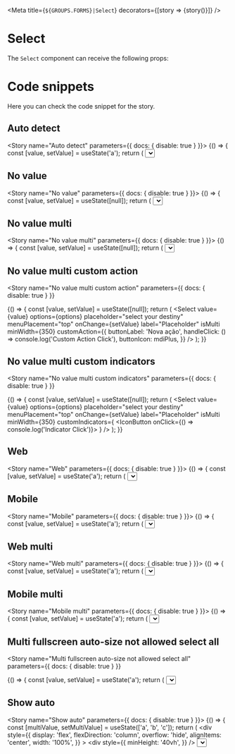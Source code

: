 
<Meta
  title={`${GROUPS.FORMS}|Select`}
  decorators={[story => <DivFlex>{story()}</DivFlex>]}
/>

# Select

The `Select` component can receive the following props:

<Props of={SelectUnstyled} />

# Code snippets

Here you can check the code snippet for the story.

## Auto detect

<Story name="Auto detect" parameters={{ docs: { disable: true } }}>
  {() => {
    const [value, setValue] = useState('a');
    return (
      <Select
        value={value}
        options={options}
        onChange={setValue}
        label="Placeholder"
      />
    );
  }}
</Story>

<Source id="forms-select--auto-detect" />

## No value

<Story name="No value" parameters={{ docs: { disable: true } }}>
  {() => {
    const [value, setValue] = useState([null]);
    return (
      <Select
        value={value}
        options={options}
        placeholder="select your destiny"
        menuPlacement="top"
        onChange={setValue}
        label="Placeholder"
      />
    );
  }}
</Story>

<Source id="forms-select--no-value" />

## No value multi

<Story name="No value multi" parameters={{ docs: { disable: true } }}>
  {() => {
    const [value, setValue] = useState([null]);
    return (
      <Select
        value={value}
        options={options}
        placeholder="select your destiny"
        menuPlacement="top"
        onChange={setValue}
        label="Placeholder"
        isMulti
      />
    );
  }}
</Story>

<Source id="forms-select--no-value-multi" />

## No value multi custom action

<Story
  name="No value multi custom action"
  parameters={{ docs: { disable: true } }}
>
  {() => {
    const [value, setValue] = useState([null]);
    return (
      <Select
        value={value}
        options={options}
        placeholder="select your destiny"
        menuPlacement="top"
        onChange={setValue}
        label="Placeholder"
        isMulti
        minWidth={350}
        customAction={{
          buttonLabel: 'Nova ação',
          handleClick: () => console.log('Custom Action Click'),
          buttonIcon: mdiPlus,
        }}
      />
    );
  }}
</Story>

<Source id="forms-select--no-value-multi-custom-action" />

## No value multi custom indicators

<Story
  name="No value multi custom indicators"
  parameters={{ docs: { disable: true } }}
>
  {() => {
    const [value, setValue] = useState([null]);
    return (
      <Select
        value={value}
        options={options}
        placeholder="select your destiny"
        menuPlacement="top"
        onChange={setValue}
        label="Placeholder"
        isMulti
        minWidth={350}
        customIndicators={
          <IconButton onClick={() => console.log('Indicator Click')}>
            <Icon path={mdiEye} size={1} color="grey" />
          </IconButton>
        }
      />
    );
  }}
</Story>

<Source id="forms-select--no-value-multi-custom-indicators" />

## Web

<Story name="Web" parameters={{ docs: { disable: true } }}>
  {() => {
    const [value, setValue] = useState('a');
    return (
      <Select
        value={value}
        options={options}
        onChange={setValue}
        label="Placeholder"
        variant="web"
      />
    );
  }}
</Story>

<Source id="forms-select--web" />

## Mobile

<Story name="Mobile" parameters={{ docs: { disable: true } }}>
  {() => {
    const [value, setValue] = useState('a');
    return (
      <Select
        value={value}
        options={options}
        onChange={setValue}
        label="Placeholder"
        variant="mobile"
      />
    );
  }}
</Story>

<Source id="forms-select--mobile" />

## Web multi

<Story name="Web multi" parameters={{ docs: { disable: true } }}>
  {() => {
    const [value, setValue] = useState('a');
    return (
      <Select
        value={value}
        options={options}
        onChange={setValue}
        label="Placeholder"
        variant="web"
        isMulti
      />
    );
  }}
</Story>

<Source id="forms-select--web-multi" />

## Mobile multi

<Story name="Mobile multi" parameters={{ docs: { disable: true } }}>
  {() => {
    const [value, setValue] = useState('a');
    return (
      <Select
        value={value}
        options={options}
        onChange={setValue}
        label="Placeholder"
        variant="mobile"
        isMulti
      />
    );
  }}
</Story>

<Source id="forms-select--mobile-multi" />

## Multi fullscreen auto-size not allowed select all

<Story
  name="Multi fullscreen auto-size not allowed select all"
  parameters={{ docs: { disable: true } }}
>
  {() => {
    const [value, setValue] = useState('a');
    return (
      <Select
        value={value}
        options={options}
        onChange={setValue}
        label="Placeholder"
        variant="web"
        isMulti
        allowSelectAll={false}
      />
    );
  }}
</Story>

<Source id="forms-select--multi-fullscreen-auto-size-not-allowed-select-all" />

## Show auto

<Story name="Show auto" parameters={{ docs: { disable: true } }}>
  {() => {
    const [multiValue, setMultiValue] = useState(['a', 'b', 'c']);
    return (
      <div
        style={{
          display: 'flex',
          flexDirection: 'column',
          overflow: 'hide',
          alignItems: 'center',
          width: '100%',
        }}
      >
        <div
          style={{
            minHeight: '40vh',
          }}
        />
        <Select
          value={multiValue}
          options={options}
          onChange={setMultiValue}
          label="Placeholder"
          isMulti
          menuPlacement="auto"
          variant="web"
        />
        <div
          style={{
            minHeight: '40vh',
          }}
        />
      </div>
    );
  }}
</Story>

<Source id="forms-select--show-auto" />
